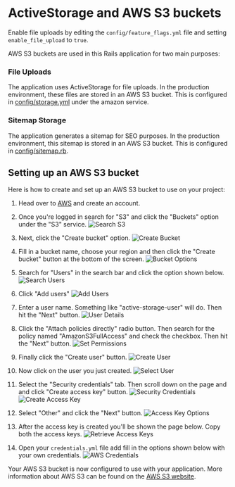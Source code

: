 # ActiveStorage and AWS S3 buckets

Enable file uploads by editing the `config/feature_flags.yml` file and setting `enable_file_upload` to `true`.

AWS S3 buckets are used in this Rails application for two main purposes:

### File Uploads

The application uses ActiveStorage for file uploads. In the production environment, these files are stored in an AWS S3 bucket. This is configured in [config/storage.yml](https://github.com/danielpaul/RapidRails/blob/main/config/storage.yml) under the amazon service.

### Sitemap Storage

The application generates a sitemap for SEO purposes. In the production environment, this sitemap is stored in an AWS S3 bucket. This is configured in [config/sitemap.rb](https://github.com/danielpaul/RapidRails/blob/main/config/sitemap.rb).

## Setting up an AWS S3 bucket

Here is how to create and set up an AWS S3 bucket to use on your project:

1. Head over to [AWS](https://aws.amazon.com/s3/) and create an account.

2. Once you're logged in search for "S3" and click the "Buckets" option under the "S3" service.
   ![Search S3](images/search_s3.png)

3. Next, click the "Create bucket" option.
   ![Create Bucket](images/create_bucket.png)

4. Fill in a bucket name, choose your region and then click the "Create bucket" button at the bottom of the screen.
   ![Bucket Options](images/bucket_options.png)

5. Search for "Users" in the search bar and click the option shown below.
   ![Search Users](images/search_users.png)

6. Click "Add users"
   ![Add Users](images/add_users.png)

7. Enter a user name. Something like "active-storage-user" will do. Then hit the "Next" button.
   ![User Details](images/user_details.png)

8. Click the "Attach policies directly" radio button. Then search for the policy named "AmazonS3FullAccess" and check the checkbox. Then hit the "Next" button.
   ![Set Permissions](images/set_permissions.png)

9. Finally click the "Create user" button.
   ![Create User](images/create_user.png)

10. Now click on the user you just created.
    ![Select User](images/select_user.png)

11. Select the "Security credentials" tab. Then scroll down on the page and and click "Create access key" button.
    ![Security Credentials](images/security_credentials.png)
    ![Create Access Key](images/create_access_key.png)

12. Select "Other" and click the "Next" button.
    ![Access Key Options](images/access_key_options.png)

13. After the access key is created you'll be shown the page below. Copy both the access keys.
    ![Retrieve Access Keys](images/retrieve_access_keys.png)

14. Open your `credentials.yml` file add fill in the options shown below with your own credentials.
    ![AWS Credentials](images/aws_credentials.png)

Your AWS S3 bucket is now configured to use with your application. More information about AWS S3 can be found on the [AWS S3 website](https://aws.amazon.com/s3/).
